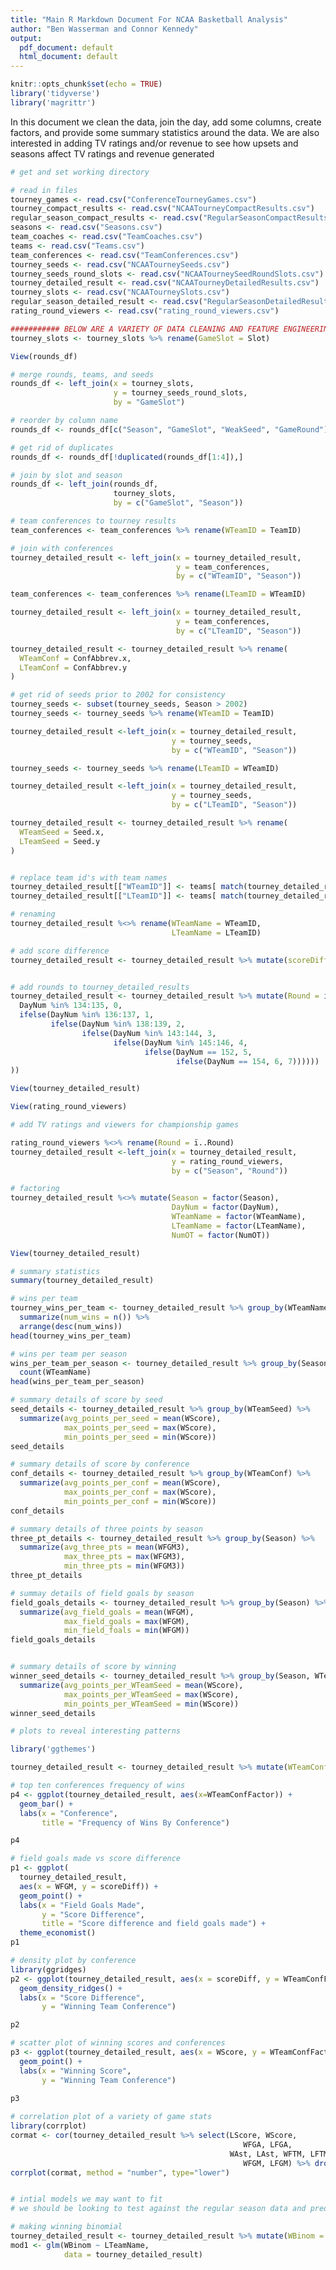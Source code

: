 ```yaml
---
title: "Main R Markdown Document For NCAA Basketball Analysis"
author: "Ben Wasserman and Connor Kennedy"
output:
  pdf_document: default
  html_document: default
---
```


```r
knitr::opts_chunk$set(echo = TRUE)
library('tidyverse')
library('magrittr')
```

In this document we clean the data, join the day, add some columns, create factors, and provide some summary statistics around the data. We are  also interested in adding TV ratings and/or revenue to see how upsets and seasons affect TV ratings and revenue generated

```r
# get and set working directory

# read in files
tourney_games <- read.csv("ConferenceTourneyGames.csv")
tourney_compact_results <- read.csv("NCAATourneyCompactResults.csv")
regular_season_compact_results <- read.csv("RegularSeasonCompactResults.csv")
seasons <- read.csv("Seasons.csv")
team_coaches <- read.csv("TeamCoaches.csv")
teams <- read.csv("Teams.csv")
team_conferences <- read.csv("TeamConferences.csv")
tourney_seeds <- read.csv("NCAATourneySeeds.csv")
tourney_seeds_round_slots <- read.csv("NCAATourneySeedRoundSlots.csv")
tourney_detailed_result <- read.csv("NCAATourneyDetailedResults.csv")
tourney_slots <- read.csv("NCAATourneySlots.csv")
regular_season_detailed_result <- read.csv("RegularSeasonDetailedResults.csv")
rating_round_viewers <- read.csv("rating_round_viewers.csv")
```


```r
########### BELOW ARE A VARIETY OF DATA CLEANING AND FEATURE ENGINEERING ################
tourney_slots <- tourney_slots %>% rename(GameSlot = Slot)

View(rounds_df)

# merge rounds, teams, and seeds
rounds_df <- left_join(x = tourney_slots,
                       y = tourney_seeds_round_slots,
                       by = "GameSlot")

# reorder by column name
rounds_df <- rounds_df[c("Season", "GameSlot", "WeakSeed", "GameRound")]

# get rid of duplicates
rounds_df <- rounds_df[!duplicated(rounds_df[1:4]),]

# join by slot and season
rounds_df <- left_join(rounds_df, 
                       tourney_slots, 
                       by = c("GameSlot", "Season"))

# team conferences to tourney results
team_conferences <- team_conferences %>% rename(WTeamID = TeamID)

# join with conferences
tourney_detailed_result <- left_join(x = tourney_detailed_result,
                                     y = team_conferences, 
                                     by = c("WTeamID", "Season"))

team_conferences <- team_conferences %>% rename(LTeamID = WTeamID)

tourney_detailed_result <- left_join(x = tourney_detailed_result,
                                     y = team_conferences, 
                                     by = c("LTeamID", "Season"))

tourney_detailed_result <- tourney_detailed_result %>% rename(
  WTeamConf = ConfAbbrev.x,
  LTeamConf = ConfAbbrev.y 
)

# get rid of seeds prior to 2002 for consistency
tourney_seeds <- subset(tourney_seeds, Season > 2002)
tourney_seeds <- tourney_seeds %>% rename(WTeamID = TeamID)

tourney_detailed_result <-left_join(x = tourney_detailed_result,
                                    y = tourney_seeds,
                                    by = c("WTeamID", "Season"))

tourney_seeds <- tourney_seeds %>% rename(LTeamID = WTeamID)

tourney_detailed_result <-left_join(x = tourney_detailed_result,
                                    y = tourney_seeds,
                                    by = c("LTeamID", "Season"))

tourney_detailed_result <- tourney_detailed_result %>% rename(
  WTeamSeed = Seed.x,
  LTeamSeed = Seed.y
)


# replace team id's with team names
tourney_detailed_result[["WTeamID"]] <- teams[ match(tourney_detailed_result[['WTeamID']], teams[['TeamID']] ), 'TeamName']
tourney_detailed_result[["LTeamID"]] <- teams[ match(tourney_detailed_result[['LTeamID']], teams[['TeamID']] ), 'TeamName']

# renaming
tourney_detailed_result %<>% rename(WTeamName = WTeamID,
                                    LTeamName = LTeamID)

# add score difference
tourney_detailed_result <- tourney_detailed_result %>% mutate(scoreDiff = WScore - LScore)


# add rounds to tourney_detailed_results
tourney_detailed_result <- tourney_detailed_result %>% mutate(Round = ifelse(
  DayNum %in% 134:135, 0,
  ifelse(DayNum %in% 136:137, 1,
         ifelse(DayNum %in% 138:139, 2,
                ifelse(DayNum %in% 143:144, 3,
                       ifelse(DayNum %in% 145:146, 4,
                              ifelse(DayNum == 152, 5,
                                     ifelse(DayNum == 154, 6, 7))))))
))

View(tourney_detailed_result)

View(rating_round_viewers)

# add TV ratings and viewers for championship games

rating_round_viewers %<>% rename(Round = ï..Round)
tourney_detailed_result <-left_join(x = tourney_detailed_result,
                                    y = rating_round_viewers,
                                    by = c("Season", "Round"))

# factoring 
tourney_detailed_result %<>% mutate(Season = factor(Season),
                                    DayNum = factor(DayNum),
                                    WTeamName = factor(WTeamName),
                                    LTeamName = factor(LTeamName),
                                    NumOT = factor(NumOT))

View(tourney_detailed_result)

```


```r
# summary statistics
summary(tourney_detailed_result)

# wins per team
tourney_wins_per_team <- tourney_detailed_result %>% group_by(WTeamName) %>% 
  summarize(num_wins = n()) %>%
  arrange(desc(num_wins))
head(tourney_wins_per_team)

# wins per team per season
wins_per_team_per_season <- tourney_detailed_result %>% group_by(Season) %>% 
  count(WTeamName)
head(wins_per_team_per_season)

# summary details of score by seed
seed_details <- tourney_detailed_result %>% group_by(WTeamSeed) %>%
  summarize(avg_points_per_seed = mean(WScore),
            max_points_per_seed = max(WScore),
            min_points_per_seed = min(WScore))
seed_details

# summary details of score by conference
conf_details <- tourney_detailed_result %>% group_by(WTeamConf) %>%
  summarize(avg_points_per_conf = mean(WScore),
            max_points_per_conf = max(WScore),
            min_points_per_conf = min(WScore))
conf_details

# summary details of three points by season
three_pt_details <- tourney_detailed_result %>% group_by(Season) %>%
  summarize(avg_three_pts = mean(WFGM3),
            max_three_pts = max(WFGM3),
            min_three_pts = min(WFGM3))
three_pt_details

# summay details of field goals by season
field_goals_details <- tourney_detailed_result %>% group_by(Season) %>%
  summarize(avg_field_goals = mean(WFGM),
            max_field_goals = max(WFGM),
            min_field_foals = min(WFGM))
field_goals_details


# summary details of score by winning
winner_seed_details <- tourney_detailed_result %>% group_by(Season, WTeamSeed) %>%
  summarize(avg_points_per_WTeamSeed = mean(WScore),
            max_points_per_WTeamSeed = max(WScore),
            min_points_per_WTeamSeed = min(WScore))
winner_seed_details


```


```r
# plots to reveal interesting patterns

library('ggthemes')

tourney_detailed_result <- tourney_detailed_result %>% mutate(WTeamConfFactor = fct_lump(WTeamConf, 10))

# top ten conferences frequency of wins
p4 <- ggplot(tourney_detailed_result, aes(x=WTeamConfFactor)) +
  geom_bar() +
  labs(x = "Conference",
       title = "Frequency of Wins By Conference")

p4

# field goals made vs score difference
p1 <- ggplot(
  tourney_detailed_result,
  aes(x = WFGM, y = scoreDiff)) + 
  geom_point() +
  labs(x = "Field Goals Made",
       y = "Score Difference",
       title = "Score difference and field goals made") +
  theme_economist()
p1

# density plot by conference
library(ggridges)
p2 <- ggplot(tourney_detailed_result, aes(x = scoreDiff, y = WTeamConfFactor, fill = WTeamConfFactor)) +
  geom_density_ridges() + 
  labs(x = "Score Difference",
       y = "Winning Team Conference")

p2

# scatter plot of winning scores and conferences
p3 <- ggplot(tourney_detailed_result, aes(x = WScore, y = WTeamConfFactor)) +
  geom_point() + 
  labs(x = "Winning Score",
       y = "Winning Team Conference")
  
p3

# correlation plot of a variety of game stats
library(corrplot)
cormat <- cor(tourney_detailed_result %>% select(LScore, WScore,
                                                    WFGA, LFGA,
                                                 WAst, LAst, WFTM, LFTM, 
                                                    WFGM, LFGM) %>% drop_na())
corrplot(cormat, method = "number", type="lower")



```


```r
# intial models we may want to fit
# we should be looking to test against the regular season data and predict into the tournament data for each year - try and get win probabilities

# making winning binomial
tourney_detailed_result <- tourney_detailed_result %>% mutate(WBinom = rep(1))
mod1 <- glm(WBinom ~ LTeamName, 
            data = tourney_detailed_result)

```